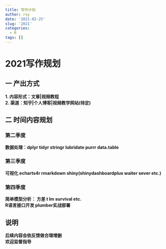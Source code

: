 ```yaml
---
title: 写作计划
author: roy
date: '2021-02-25'
slug: '2021'
categories:
  - R
tags: []
---
```


# **2021写作规划**  

## **一 产出方式**
**1. 内容形式：文章|视频教程**  
**2. 渠道：知乎|个人博客|视频教学网站(待定)**

## **二 时间内容规划**

### **第二季度**  

**数据处理：dplyr tidyr stringr lubridate purrr data.table**  

### **第三季度**  

**可视化 echarts4r rmarkdown shiny(shinydashboardplus waiter sever etc.)**  

### **第四季度**  

**简单模型分析： 方差 t lm survival etc.**  
**R语言接口开发 plumber实战部署**  



## **说明**
**后续内容会依反馈做合理增删**  
**欢迎监督指导**